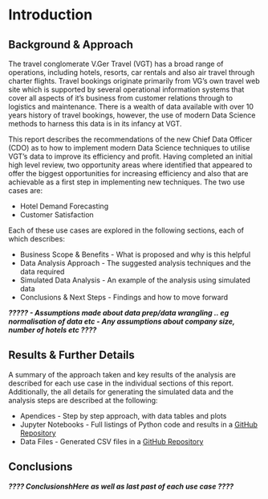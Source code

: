 # Introduction

## Background & Approach

The travel conglomerate V.Ger Travel (VGT) has a broad range of operations, including hotels, resorts, car rentals and also air travel through charter flights. Travel bookings originate primarily from VG's own travel web site which is supported by several operational information systems that cover all aspects of it's business from customer relations through to logistics and maintenance. There is a wealth of data available with over 10 years history of travel bookings, however, the use of modern Data Science methods to harness this data is in its infancy at VGT.

This report describes the recommendations of the new Chief Data Officer (CDO) as to how to implement modern Data Science techniques to utilise VGT's data to improve its efficiency and profit. Having completed an initial high level review, two opportunity areas where identified that appeared to offer the biggest opportunities for increasing efficiency and also that are achievable as a first step in implementing new techniques. The two use cases are:

-   Hotel Demand Forecasting
-   Customer Satisfaction

Each of these use cases are explored in the following sections, each of which describes:

-   Business Scope & Benefits - What is proposed and why is this helpful
-   Data Analysis Approach - The suggested analysis techniques and the data required
-   Simulated Data Analysis - An example of the analysis using simulated data
-   Conclusions & Next Steps - Findings and how to move forward

***????? - Assumptions made about data prep/data wrangling .. eg normalisation of data etc - Any assumptions about company size, number of hotels etc ????***

## Results & Further Details

A summary of the approach taken and key results of the analysis are described for each use case in the individual sections of this report. Additionally, the all details for generating the simulated data and the analysis steps are described at the following:

-   Apendices - Step by step approach, with data tables and plots
-   Jupyter Notebooks - Full listings of Python code and results in a [GitHub Repository](https://github.com/StuartG24/Travel_Co_Analysis "GitHub")
-   Data Files - Generated CSV files in a [GitHub Repository](https://github.com/StuartG24/Travel_Co_Analysis "GitHub")

## Conclusions

***???? ConclusionshHere as well as last past of each use case ????***